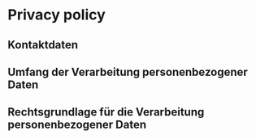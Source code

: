 <div className="mx-auto max-w-4xl prose dark:prose-invert prose-h1:text-5xl prose-h1:font-normal pt-8">

# Privacy policy

## Kontaktdaten

## Umfang der Verarbeitung personenbezogener Daten

## Rechtsgrundlage für die Verarbeitung personenbezogener Daten


</div>
